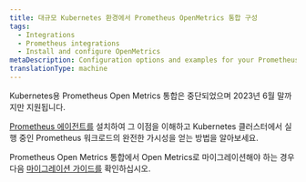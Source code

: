 ```yaml
---
title: 대규모 Kubernetes 환경에서 Prometheus OpenMetrics 통합 구성
tags:
  - Integrations
  - Prometheus integrations
  - Install and configure OpenMetrics
metaDescription: Configuration options and examples for your Prometheus OpenMetrics integration with New Relic in Docker and Kubernetes environments.
translationType: machine
---
```


<Callout variant="important">
  Kubernetes용 Prometheus Open Metrics 통합은 중단되었으며 2023년 6월 말까지만 지원됩니다.
</Callout>

[Prometheus 에이전트를](/docs/infrastructure/prometheus-integrations/install-configure-prometheus-agent/install-prometheus-agent) 설치하여 그 이점을 이해하고 Kubernetes 클러스터에서 실행 중인 Prometheus 워크로드의 완전한 가시성을 얻는 방법을 알아보세요.

Prometheus Open Metrics 통합에서 Open Metrics로 마이그레이션해야 하는 경우 다음 [마이그레이션 가이드를](/docs/infrastructure/prometheus-integrations/install-configure-prometheus-agent/migration-guide) 확인하십시오.